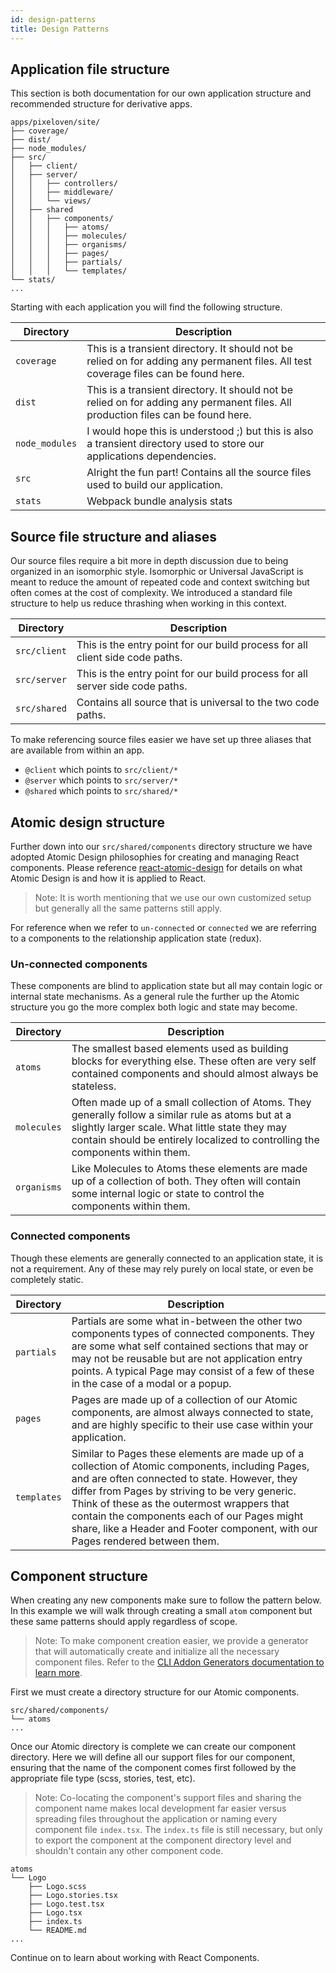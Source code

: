 ```yaml
---
id: design-patterns
title: Design Patterns
---
```


## Application file structure

This section is both documentation for our own application structure and recommended structure for derivative apps.

```
apps/pixeloven/site/
├── coverage/
├── dist/
├── node_modules/
├── src/
│   ├── client/
│   ├── server/
│   │   ├── controllers/
│   │   ├── middleware/
│   │   └── views/
│   ├── shared
│   │   ├── components/
│   │   │   ├── atoms/
│   │   │   ├── molecules/
│   │   │   ├── organisms/
│   │   │   ├── pages/
│   │   │   ├── partials/
│   │   │   └── templates/
└── stats/
...
```

Starting with each application you will find the following structure.

| Directory      | Description                                                                                                                          |
| -------------- | ------------------------------------------------------------------------------------------------------------------------------------ |
| `coverage`     | This is a transient directory. It should not be relied on for adding any permanent files. All test coverage files can be found here. |
| `dist`         | This is a transient directory. It should not be relied on for adding any permanent files. All production files can be found here.    |
| `node_modules` | I would hope this is understood ;) but this is also a transient directory used to store our applications dependencies.               |
| `src`          | Alright the fun part! Contains all the source files used to build our application.                                                   |
| `stats`        | Webpack bundle analysis stats                                                                                                        |

## Source file structure and aliases

Our source files require a bit more in depth discussion due to being organized in an isomorphic style. Isomorphic or Universal JavaScript is meant to reduce the amount of repeated code and context switching but often comes at the cost of complexity. We introduced a standard file structure to help us reduce thrashing when working in this context.

| Directory    | Description                                                                   |
| ------------ | ----------------------------------------------------------------------------- |
| `src/client` | This is the entry point for our build process for all client side code paths. |
| `src/server` | This is the entry point for our build process for all server side code paths. |
| `src/shared` | Contains all source that is universal to the two code paths.                  |

To make referencing source files easier we have set up three aliases that are available from within an app.

-   `@client` which points to `src/client/*`
-   `@server` which points to `src/server/*`
-   `@shared` which points to `src/shared/*`

## Atomic design structure

Further down into our `src/shared/components` directory structure we have adopted Atomic Design philosophies for creating and managing React components. Please reference [react-atomic-design](https://github.com/danilowoz/react-atomic-design) for details on what Atomic Design is and how it is applied to React.

> Note: It is worth mentioning that we use our own customized setup but generally all the same patterns still apply.

For reference when we refer to `un-connected` or `connected` we are referring to a components to the relationship application state (redux).

### Un-connected components

These components are blind to application state but all may contain logic or internal state mechanisms. As a general rule the further up the Atomic structure you go the more complex both logic and state may become.

| Directory   | Description                                                                                                                                                                                                                            |
| ----------- | -------------------------------------------------------------------------------------------------------------------------------------------------------------------------------------------------------------------------------------- |
| `atoms`     | The smallest based elements used as building blocks for everything else. These often are very self contained components and should almost always be stateless.                                                                         |
| `molecules` | Often made up of a small collection of Atoms. They generally follow a similar rule as atoms but at a slightly larger scale. What little state they may contain should be entirely localized to controlling the components within them. |
| `organisms` | Like Molecules to Atoms these elements are made up of a collection of both. They often will contain some internal logic or state to control the components within them.                                                                |

### Connected components

Though these elements are generally connected to an application state, it is not a requirement. Any of these may rely purely on local state, or even be completely static.

| Directory   | Description                                                                                                                                                                                                                                                                                                                                                                        |
| ----------- | ---------------------------------------------------------------------------------------------------------------------------------------------------------------------------------------------------------------------------------------------------------------------------------------------------------------------------------------------------------------------------------- |
| `partials`  | Partials are some what in-between the other two components types of connected components. They are some what self contained sections that may or may not be reusable but are not application entry points. A typical Page may consist of a few of these in the case of a modal or a popup.                                                                                         |
| `pages`     | Pages are made up of a collection of our Atomic components, are almost always connected to state, and are highly specific to their use case within your application.                                                                                                                                                                                                               |
| `templates` | Similar to Pages these elements are made up of a collection of Atomic components, including Pages, and are often connected to state. However, they differ from Pages by striving to be very generic. Think of these as the outermost wrappers that contain the components each of our Pages might share, like a Header and Footer component, with our Pages rendered between them. |

## Component structure

When creating any new components make sure to follow the pattern below. In this example we will walk through creating a small `atom` component but these same patterns should apply regardless of scope.

> Note: To make component creation easier, we provide a generator that will automatically create and initialize all the necessary component files. Refer to the [CLI Addon Generators documentation to learn more](/docs/api/cli-addon-generators#components).

First we must create a directory structure for our Atomic components.

```
src/shared/components/
└── atoms
...
```

Once our Atomic directory is complete we can create our component directory. Here we will define all our support files for our component, ensuring that the name of the component comes first followed by the appropriate file type (scss, stories, test, etc).

> Note: Co-locating the component's support files and sharing the component name makes local development far easier versus spreading files throughout the application or naming every component file `index.tsx`. The `index.ts` file is still necessary, but only to export the component at the component directory level and shouldn't contain any other component code.

```
atoms
└── Logo
    ├── Logo.scss
    ├── Logo.stories.tsx
    ├── Logo.test.tsx
    ├── Logo.tsx
    ├── index.ts
    └── README.md
...
```

Continue on to learn about working with React Components.
